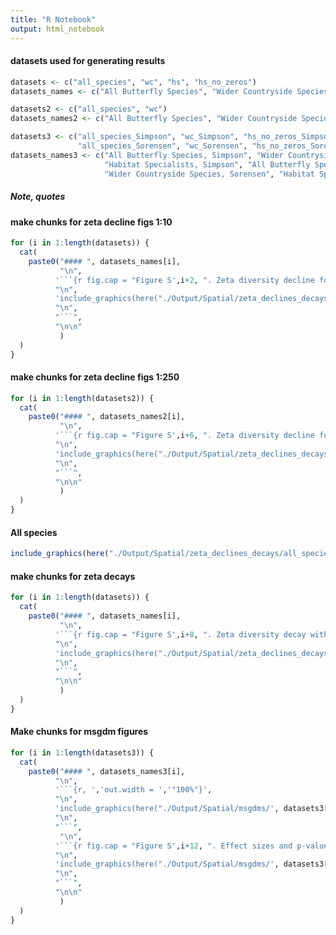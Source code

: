 ```yaml
---
title: "R Notebook"
output: html_notebook
---
```


#### datasets used for generating results
```r
datasets <- c("all_species", "wc", "hs", "hs_no_zeros")
datasets_names <- c("All Butterfly Species", "Wider Countryside Species", "Habitat Specialists including sites with no species", "Habitat Specialists excluding sites with no species" )

datasets2 <- c("all_species", "wc")
datasets_names2 <- c("All Butterfly Species", "Wider Countryside Species")

datasets3 <- c("all_species_Simpson", "wc_Simpson", "hs_no_zeros_Simpson", 
               "all_species_Sorensen", "wc_Sorensen", "hs_no_zeros_Sorensen")
datasets_names3 <- c("All Butterfly Species, Simpson", "Wider Countryside Species, Simpson", 
                     "Habitat Specialists, Simpson", "All Butterfly Species, Sorensen", 
                     "Wider Countryside Species, Sorensen", "Habitat Specialists, Sorensen")

```


##### Note, quotes

#### make chunks for zeta decline figs 1:10
```r
for (i in 1:length(datasets)) {
  cat(
    paste0("#### ", datasets_names[i],
           "\n",
          '```{r fig.cap = "Figure S',i+2, ". Zeta diversity decline for ", datasets_names[i], ', zeta orders 1 to 10", out.width = ','"100%"}',
          "\n",
          'include_graphics(here("./Output/Spatial/zeta_declines_decays/', datasets[i], "/", datasets[i], '_zeta_decline_to_10.png"))',
          "\n",
          "```",
          "\n\n"
           )
  )
}
```
#### make chunks for zeta decline figs 1:250

```r
for (i in 1:length(datasets2)) {
  cat(
    paste0("#### ", datasets_names2[i],
           "\n",
          '```{r fig.cap = "Figure S',i+6, ". Zeta diversity decline for ", datasets_names2[i], ', zeta orders 1 to 10", out.width = ','"100%"}',
          "\n",
          'include_graphics(here("./Output/Spatial/zeta_declines_decays/', datasets2[i], "/", datasets2[i], '_zeta_decline_to_250.png"))',
          "\n",
          "```",
          "\n\n"
           )
  )
}
```

#### All species
```r
include_graphics(here("./Output/Spatial/zeta_declines_decays/all_species/all_species_zeta_distance_decays.png"))
```


#### make chunks for zeta decays
```r
for (i in 1:length(datasets)) {
  cat(
    paste0("#### ", datasets_names[i],
           "\n",
          '```{r fig.cap = "Figure S',i+8, ". Zeta diversity decay with distance for ", ', zeta orders 1 to 100", out.width = ','"100%"}',
          "\n",
          'include_graphics(here("./Output/Spatial/zeta_declines_decays/', datasets[i], "/", datasets[i], '_zeta_distance_decays.png))',
          "\n",
          "```",
          "\n\n"
           )
  )
}

```
#### Make chunks for msgdm figures
```r
for (i in 1:length(datasets3)) {
  cat(
    paste0("#### ", datasets_names3[i],
          "\n",
          '```{r, ','out.width = ','"100%"}',
          "\n",
          'include_graphics(here("./Output/Spatial/msgdms/', datasets3[i],  '/figs_tables/forest_plot.png"))',
          "\n",
          "```",
           "\n",
          '```{r fig.cap = "Figure S',i+12, ". Effect sizes and p-values for splines of predictor variables and the intercept for ", datasets_names3[i], '", out.width = ','"100%"}',
          "\n",
          'include_graphics(here("./Output/Spatial/msgdms/', datasets3[i],  '/figs_tables/forest_plot_p_values.png"))',
          "\n",
          "```",
          "\n\n"
           )
  )
}
```


















